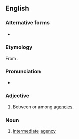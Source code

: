 {{also|inter-agency}}
==English==

===Alternative forms===
* {{l|en|inter-agency}}

===Etymology===
From {{prefix|inter|agency|lang=en}}.

===Pronunciation===
* {{IPA|/ɪntəˈɹeɪd͡ʒənsi/|lang=en}}

===Adjective===
{{en-adj|-}}

# Between or among [[agency|agencies]].

===Noun===
{{en-noun|?}}

# [[intermediate]] [[agency]]

{{Webster 1913}}